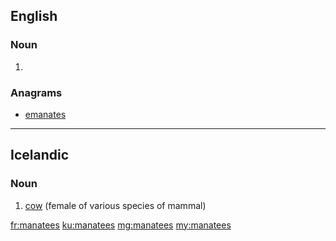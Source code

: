 ==English==

===Noun===
{{head|en}}

# {{plural of|manatee}}

===Anagrams===
* [[emanates#English|emanates]]

----

==Icelandic==

===Noun===
{{head|is|noun}}

# [[cow]] (female of various species of mammal)

{{tbot entry|Icelandic|cow|2007|November}}

[[fr:manatees]]
[[ku:manatees]]
[[mg:manatees]]
[[my:manatees]]